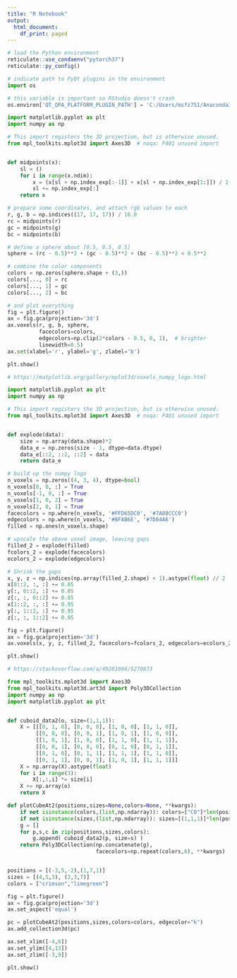 ```yaml
---
title: "R Notebook"
output:
  html_document:
    df_print: paged
---
```


```r
# load the Python environment
reticulate::use_condaenv("pytorch37")
reticulate::py_config()
```

```python
# indicate path to PyQt plugins in the environment
import os

# this variable is important so RStudio doesn't crash
os.environ['QT_QPA_PLATFORM_PLUGIN_PATH'] = 'C:/Users/msfz751/Anaconda3/envs/pytorch37/Library/plugins/platforms'
```

```python
import matplotlib.pyplot as plt
import numpy as np

# This import registers the 3D projection, but is otherwise unused.
from mpl_toolkits.mplot3d import Axes3D  # noqa: F401 unused import


def midpoints(x):
    sl = ()
    for i in range(x.ndim):
        x = (x[sl + np.index_exp[:-1]] + x[sl + np.index_exp[1:]]) / 2.0
        sl += np.index_exp[:]
    return x

# prepare some coordinates, and attach rgb values to each
r, g, b = np.indices((17, 17, 17)) / 16.0
rc = midpoints(r)
gc = midpoints(g)
bc = midpoints(b)

# define a sphere about [0.5, 0.5, 0.5]
sphere = (rc - 0.5)**2 + (gc - 0.5)**2 + (bc - 0.5)**2 < 0.5**2

# combine the color components
colors = np.zeros(sphere.shape + (3,))
colors[..., 0] = rc
colors[..., 1] = gc
colors[..., 2] = bc

# and plot everything
fig = plt.figure()
ax = fig.gca(projection='3d')
ax.voxels(r, g, b, sphere,
          facecolors=colors,
          edgecolors=np.clip(2*colors - 0.5, 0, 1),  # brighter
          linewidth=0.5)
ax.set(xlabel='r', ylabel='g', zlabel='b')

plt.show()
```



```python
# https://matplotlib.org/gallery/mplot3d/voxels_numpy_logo.html

import matplotlib.pyplot as plt
import numpy as np

# This import registers the 3D projection, but is otherwise unused.
from mpl_toolkits.mplot3d import Axes3D  # noqa: F401 unused import


def explode(data):
    size = np.array(data.shape)*2
    data_e = np.zeros(size - 1, dtype=data.dtype)
    data_e[::2, ::2, ::2] = data
    return data_e

# build up the numpy logo
n_voxels = np.zeros((4, 3, 4), dtype=bool)
n_voxels[0, 0, :] = True
n_voxels[-1, 0, :] = True
n_voxels[1, 0, 2] = True
n_voxels[2, 0, 1] = True
facecolors = np.where(n_voxels, '#FFD65DC0', '#7A88CCC0')
edgecolors = np.where(n_voxels, '#BFAB6E', '#7D84A6')
filled = np.ones(n_voxels.shape)

# upscale the above voxel image, leaving gaps
filled_2 = explode(filled)
fcolors_2 = explode(facecolors)
ecolors_2 = explode(edgecolors)

# Shrink the gaps
x, y, z = np.indices(np.array(filled_2.shape) + 1).astype(float) // 2
x[0::2, :, :] += 0.05
y[:, 0::2, :] += 0.05
z[:, :, 0::2] += 0.05
x[1::2, :, :] += 0.95
y[:, 1::2, :] += 0.95
z[:, :, 1::2] += 0.95

fig = plt.figure()
ax = fig.gca(projection='3d')
ax.voxels(x, y, z, filled_2, facecolors=fcolors_2, edgecolors=ecolors_2)

plt.show()
```



```python
# https://stackoverflow.com/a/49281004/5270873

from mpl_toolkits.mplot3d import Axes3D
from mpl_toolkits.mplot3d.art3d import Poly3DCollection
import numpy as np
import matplotlib.pyplot as plt


def cuboid_data2(o, size=(1,1,1)):
    X = [[[0, 1, 0], [0, 0, 0], [1, 0, 0], [1, 1, 0]],
         [[0, 0, 0], [0, 0, 1], [1, 0, 1], [1, 0, 0]],
         [[1, 0, 1], [1, 0, 0], [1, 1, 0], [1, 1, 1]],
         [[0, 0, 1], [0, 0, 0], [0, 1, 0], [0, 1, 1]],
         [[0, 1, 0], [0, 1, 1], [1, 1, 1], [1, 1, 0]],
         [[0, 1, 1], [0, 0, 1], [1, 0, 1], [1, 1, 1]]]
    X = np.array(X).astype(float)
    for i in range(3):
        X[:,:,i] *= size[i]
    X += np.array(o)
    return X

def plotCubeAt2(positions,sizes=None,colors=None, **kwargs):
    if not isinstance(colors,(list,np.ndarray)): colors=["C0"]*len(positions)
    if not isinstance(sizes,(list,np.ndarray)): sizes=[(1,1,1)]*len(positions)
    g = []
    for p,s,c in zip(positions,sizes,colors):
        g.append( cuboid_data2(p, size=s) )
    return Poly3DCollection(np.concatenate(g),  
                            facecolors=np.repeat(colors,6), **kwargs)


positions = [(-3,5,-2),(1,7,1)]
sizes = [(4,5,3), (3,3,7)]
colors = ["crimson","limegreen"]

fig = plt.figure()
ax = fig.gca(projection='3d')
ax.set_aspect('equal')

pc = plotCubeAt2(positions,sizes,colors=colors, edgecolor="k")
ax.add_collection3d(pc)    

ax.set_xlim([-4,6])
ax.set_ylim([4,13])
ax.set_zlim([-3,9])

plt.show()
```
